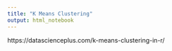 ```yaml
---
title: "K Means Clustering"
output: html_notebook
---
```



https://datascienceplus.com/k-means-clustering-in-r/




